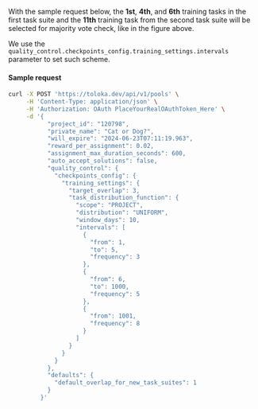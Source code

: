 With the sample request below, the **1st**, **4th**, and **6th** training tasks in the first task suite and the **11th** training task from the second task suite will be selected for majority vote check, like in the figure above.

We use the `quality_control.checkpoints_config.training_settings.intervals` parameter to set such scheme.

#### Sample request

```bash
curl -X POST 'https://toloka.dev/api/v1/pools' \
     -H 'Content-Type: application/json' \
     -H 'Authorization: OAuth PlaceYourRealOAuthToken_Here' \
     -d '{
           "project_id": "120798",
           "private_name": "Cat or Dog?",
           "will_expire": "2024-06-23T07:11:19.963",
           "reward_per_assignment": 0.02,
           "assignment_max_duration_seconds": 600,
           "auto_accept_solutions": false,
           "quality_control": {
             "checkpoints_config": {
               "training_settings": {
                 "target_overlap": 3,
                 "task_distribution_function": {
                   "scope": "PROJECT",
                   "distribution": "UNIFORM",
                   "window_days": 10,
                   "intervals": [
                     {
                       "from": 1,
                       "to": 5,
                       "frequency": 3
                     },
                     {
                       "from": 6,
                       "to": 1000,
                       "frequency": 5
                     },
                     {
                       "from": 1001,
                       "frequency": 8
                     }
                   ]
                 }
               }
             }
           },
           "defaults": {
             "default_overlap_for_new_task_suites": 1
           }
         }'
```